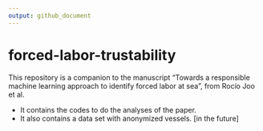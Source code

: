 ```yaml
---
output: github_document
---
```



# forced-labor-trustability

This repository is a companion to the manuscript "Towards a responsible machine learning approach to identify forced labor at sea", from Rocío Joo et al.

* It contains the codes to do the analyses of the paper. 
* It also contains a data set with anonymized vessels. [in the future]
